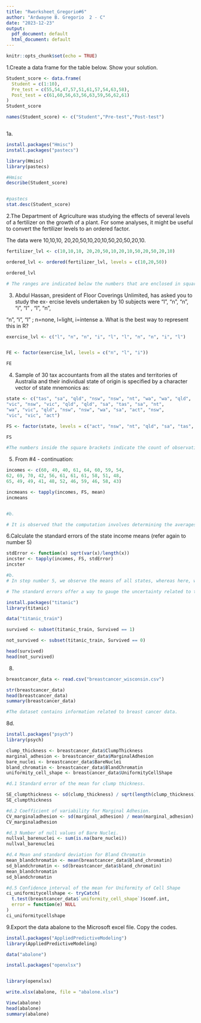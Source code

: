 ```yaml
---
title: "Rworksheet_Gregorio#6"
author: "Ardwayne B. Gregorio  2 - C"
date: "2023-12-23"
output:
  pdf_document: default
  html_document: default
---
```


```r
knitr::opts_chunk$set(echo = TRUE)
```


1.Create a data frame for the table below. Show your solution.
```r

Student_score <- data.frame(
  Student = c(1:10),
  Pre_test = c(55,54,47,57,51,61,57,54,63,58),
  Post_test = c(61,60,56,63,56,63,59,56,62,61)
)
Student_score

names(Student_score) <- c("Student","Pre-test","Post-test")



```

1a.
```r
install.packages("Hmisc")
install.packages("pastecs")

library(Hmisc)
library(pastecs)

#Hmisc
describe(Student_score)


#pastecs
stat.desc(Student_score)


```
2.The Department of Agriculture was studying the effects of several levels of a fertilizer
on the growth of a plant. For some analyses, it might be useful to convert the fertilizer
levels to an ordered factor.

The data were 10,10,10, 20,20,50,10,20,10,50,20,50,20,10.
```r
fertilizer_lvl <- c(10,10,10, 20,20,50,10,20,10,50,20,50,20,10)

ordered_lvl <- ordered(fertilizer_lvl, levels = c(10,20,50))

ordered_lvl

# The ranges are indicated below the numbers that are enclosed in square brackets and indicate the observations or data points. The arrow symbolizes the sequence in which 10 is less than 20, and 20 is less than 50.


```
3. Abdul Hassan, president of Floor Coverings Unlimited, has asked you to study the ex-
ercise levels undertaken by 10 subjects were “l”, “n”, “n”, “i”, “l” , “l”, “n”,

“n”, “i”, “l” ; n=none, l=light, i=intense
a. What is the best way to represent this in R?
```r
exercise_lvl <- c("l", "n", "n", "i", "l", "l", "n", "n", "i", "l")


FE <- factor(exercise_lvl, levels = c("n", "l", "i"))

FE


```
4. Sample of 30 tax accountants from all the states and territories of Australia and their
individual state of origin is specified by a character vector of state mnemonics as:
```r
state <- c("tas", "sa", "qld", "nsw", "nsw", "nt", "wa", "wa", "qld",
"vic", "nsw", "vic", "qld", "qld", "sa", "tas", "sa", "nt",
"wa", "vic", "qld", "nsw", "nsw", "wa", "sa", "act", "nsw",
"vic", "vic", "act")

FS <- factor(state, levels = c("act", "nsw", "nt", "qld", "sa", "tas", "vic", "wa"))

FS

#The numbers inside the square brackets indicate the count of observations, and below them are the distinct levels representing specified geographic regions in Australia

```
5. From #4 - continuation:
```r
incomes <- c(60, 49, 40, 61, 64, 60, 59, 54,
62, 69, 70, 42, 56, 61, 61, 61, 58, 51, 48,
65, 49, 49, 41, 48, 52, 46, 59, 46, 58, 43)

incmeans <- tapply(incomes, FS, mean)
incmeans


#b. 

# It is observed that the computation involves determining the averages for each state.
```
6.Calculate the standard errors of the state income means (refer again to number 5)

```r
stdError <- function(x) sqrt(var(x)/length(x))
incster <- tapply(incomes, FS, stdError)
incster

#b. 
# In step number 5, we observe the means of all states, whereas here, we are computing the standard error for each state.

# The standard errors offer a way to gauge the uncertainty related to the sample mean incomes in each state. Lower standard errors indicate more accurate estimates, while higher standard errors suggest greater variability in the estimates.
```
```r
install.packages("titanic")
library(titanic)

data("titanic_train")

survived <- subset(titanic_train, Survived == 1)

not_survived <- subset(titanic_train, Survived == 0)

head(survived)
head(not_survived)

```
8.
```r
breastcancer_data <- read.csv("breastcancer_wisconsin.csv")

str(breastcancer_data)
head(breastcancer_data)
summary(breastcancer_data)

#The dataset contains information related to breast cancer data.

```
8d.
```r
install.packages("psych")
library(psych)

clump_thickness <- breastcancer_data$ClumpThickness
marginal_adhesion <- breastcancer_data$MarginalAdhesion
bare_nuclei <- breastcancer_data$BareNuclei
bland_chromatin <- breastcancer_data$BlandChromatin
uniformity_cell_shape <- breastcancer_data$UniformityCellShape

#d.1 Standard error of the mean for clump thickness.

SE_clumpthickness <- sd(clump_thickness) / sqrt(length(clump_thickness))
SE_clumpthickness

#d.2 Coefficient of variability for Marginal Adhesion.
CV_marginaladhesion <- sd(marginal_adhesion) / mean(marginal_adhesion)
CV_marginaladhesion

#d.3 Number of null values of Bare Nuclei.
nullval_barenuclei <- sum(is.na(bare_nuclei))
nullval_barenuclei

#d.4 Mean and standard deviation for Bland Chromatin
mean_blandchromatin <- mean(breastcancer_data$bland_chromatin)
sd_blandchromatin <- sd(breastcancer_data$bland_chromatin)
mean_blandchromatin
sd_blandchromatin

#d.5 Confidence interval of the mean for Uniformity of Cell Shape
ci_uniformitycellshape <- tryCatch(
  t.test(breastcancer_data$`uniformity_cell_shape`)$conf.int,
  error = function(e) NULL
)
ci_uniformitycellshape
```

9.Export the data abalone to the Microsoft excel file. Copy the codes.
```r
install.packages("AppliedPredictiveModeling")
library(AppliedPredictiveModeling)

data("abalone")

install.packages("openxlsx")


library(openxlsx)

write.xlsx(abalone, file = "abalone.xlsx")

View(abalone)
head(abalone)
summary(abalone)

```


